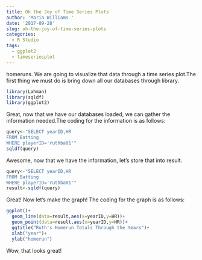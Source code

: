 ```yaml
---
title: Oh the Joy of Time Series Plots
author: 'Maria Williams '
date: '2017-09-28'
slug: oh-the-joy-of-time-series-plots
categories:
  - R Studio
tags:
  - ggplot2
  - timeseriesplot
---
```


homeruns. We are going to visualize that data through a time series plot.The first thing we must do is bring down all our databases through library.
```r
library(Lahman)
library(sqldf)
library(ggplot2)
```
Great, now that we have our databases loaded, we can gather the information needed.The coding for the information is as follows:
```r
query<-"SELECT yearID,HR
FROM Batting
WHERE playerID='ruthba01'"
sqldf(query)
```
Awesome, now that we have the information, let's store that into result.
```r
query<-"SELECT yearID,HR
FROM Batting
WHERE playerID='ruthba01'"
result<-sqldf(query)
```
Great! Now let's make the graph! The coding for the graph is as follows:
```r
ggplot()+
  geom_line(data=result,aes(x=yearID,y=HR))+
  geom_point(data=result,aes(x=yearID,y=HR))+
  ggtitle("Ruth's Homerun Totals Through the Years")+
  xlab("year")+
  ylab("homerun")
```
Wow, that looks great!
